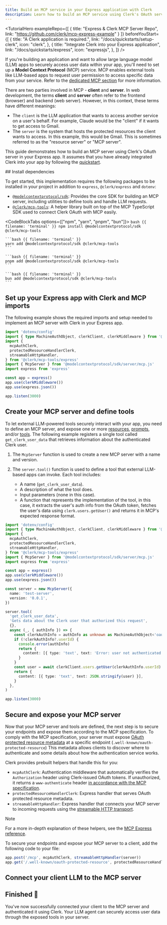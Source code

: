 ```yaml
---
title: Build an MCP service in your Express application with Clerk
description: Learn how to build an MCP service using Clerk's OAuth server in your Express application.
---
```


<TutorialHero
  exampleRepo={[
    {
      title: "Express & Clerk MCP Server Repo",
      link: "https://github.com/clerk/mcp-express-example"
    }
  ]}
  beforeYouStart={[
    {
      title: "A Clerk application is required.",
      link: "/docs/quickstarts/setup-clerk",
      icon: "clerk",
    },
    {
      title: "Integrate Clerk into your Express application",
      link: "/docs/quickstarts/express",
      icon: "expressjs",
    },
  ]}
/>

If you're building an application and want to allow large language model (LLM) apps to securely access user data within your app, you'll need to set up a **Model Context Protocol** (MCP) service. MCP enables external tools like LLM-based apps to request user permission to access specific data from your service. Refer to the [dedicated MCP section](/docs/oauth/how-clerk-implements-oauth#building-a-model-context-protocol-service) for more information.

There are two parties involved in MCP - **client** and **server**. In web development, the terms **client** and **server** often refer to the frontend (browser) and backend (web server). However, in this context, these terms have different meanings:

- The `client` is the LLM application that wants to access another service on a user's behalf. For example, Claude would be the "client" if it wants to get access to Gmail.
- The `server` is the system that hosts the protected resources the client wants to access. In this example, this would be Gmail. This is sometimes referred to as the "resource server" or "MCP server".

This guide demonstrates how to build an MCP server using Clerk's OAuth server in your Express app. It assumes that you have already integrated Clerk into your app by following the [quickstart](/docs/quickstarts/express).

<Steps>
  ## Install dependencies

  To get started, this implementation requires the following packages to be installed in your project in addition to `express`, `@clerk/express` and `dotenv`:

  - [`@modelcontextprotocol/sdk`](https://github.com/modelcontextprotocol/typescript-sdk): Provides the core SDK for building an MCP server, including utilities to define tools and handle LLM requests.
  - [`@clerk/mcp-tools`](https://github.com/clerk/mcp-tools): A helper library built on top of the MCP TypeScript SDK used to connect Clerk OAuth with MCP easily.

  <CodeBlockTabs options={["npm", "yarn", "pnpm", "bun"]}>
    ```bash {{ filename: 'terminal' }}
    npm install @modelcontextprotocol/sdk @clerk/mcp-tools
    ```

    ```bash {{ filename: 'terminal' }}
    yarn add @modelcontextprotocol/sdk @clerk/mcp-tools
    ```

    ```bash {{ filename: 'terminal' }}
    pnpm add @modelcontextprotocol/sdk @clerk/mcp-tools
    ```

    ```bash {{ filename: 'terminal' }}
    bun add @modelcontextprotocol/sdk @clerk/mcp-tools
    ```
  </CodeBlockTabs>

  ## Set up your Express app with Clerk and MCP imports

  The following example shows the required imports and setup needed to implement an MCP server with Clerk in your Express app.

  ```ts
  import 'dotenv/config'
  import { type MachineAuthObject, clerkClient, clerkMiddleware } from '@clerk/express'
  import {
    mcpAuthClerk,
    protectedResourceHandlerClerk,
    streamableHttpHandler,
  } from '@clerk/mcp-tools/express'
  import { McpServer } from '@modelcontextprotocol/sdk/server/mcp.js'
  import express from 'express'

  const app = express()
  app.use(clerkMiddleware())
  app.use(express.json())

  app.listen(3000)
  ```

  ## Create your MCP server and define tools

  To let external LLM-powered tools securely interact with your app, you need to define an MCP server, and expose one or more [resources](https://modelcontextprotocol.io/docs/concepts/resources), [prompts](https://modelcontextprotocol.io/docs/concepts/prompts), and/or [tools](https://modelcontextprotocol.io/docs/concepts/tools). The following example registers a single tool called `get_clerk_user_data` that retrieves information about the authenticated Clerk user.

  1. The `McpServer` function is used to create a new MCP server with a name and version.
  1. The `server.tool()` function is used to define a tool that external LLM-based apps can invoke. Each tool includes:

     - A name (`get_clerk_user_data`).
     - A description of what the tool does.
     - Input parameters (none in this case).
     - A function that represents the implementation of the tool, in this case, it extracts the user's auth info from the OAuth token, fetches the user's data using `clerk.users.getUser()` and returns it in MCP's expected response format.

  ```ts {{ mark: [[15, 37]], collapsible: true }}
  import 'dotenv/config'
  import { type MachineAuthObject, clerkClient, clerkMiddleware } from '@clerk/express'
  import {
    mcpAuthClerk,
    protectedResourceHandlerClerk,
    streamableHttpHandler,
  } from '@clerk/mcp-tools/express'
  import { McpServer } from '@modelcontextprotocol/sdk/server/mcp.js'
  import express from 'express'

  const app = express()
  app.use(clerkMiddleware())
  app.use(express.json())

  const server = new McpServer({
    name: 'test-server',
    version: '0.0.1',
  })

  server.tool(
    'get_clerk_user_data',
    'Gets data about the Clerk user that authorized this request',
    {},
    async (_, { authInfo }) => {
      const clerkAuthInfo = authInfo as unknown as MachineAuthObject<'oauth_token'>
      if (!clerkAuthInfo?.userId) {
        console.error(authInfo)
        return {
          content: [{ type: 'text', text: 'Error: user not authenticated' }],
        }
      }
      const user = await clerkClient.users.getUser(clerkAuthInfo.userId)
      return {
        content: [{ type: 'text', text: JSON.stringify(user) }],
      }
    },
  )

  app.listen(3000)
  ```

  ## Secure and expose your MCP server

  Now that your MCP server and tools are defined, the next step is to secure your endpoints and expose them according to the MCP specification. To comply with the MCP specification, your server must expose [OAuth protected resource metadata](https://datatracker.ietf.org/doc/html/rfc9728#section-4.1) at a specific endpoint (`.well-known/oauth-protected-resource`) This metadata allows clients to discover where to authenticate and some details about how the authentication service works.

  Clerk provides prebuilt helpers that handle this for you:

  - `mcpAuthClerk`: Authentication middleware that automatically verifies the `Authorization` header using Clerk-issued OAuth tokens. If unauthorized, it returns a `www-authenticate` header [in accordance with the MCP specification](https://modelcontextprotocol.io/specification/2025-06-18/basic/authorization#authorization-server-location).
  - `protectedResourceHandlerClerk`: Express handler that serves OAuth protected resource metadata.
  - `streamableHttpHandler`: Express handler that connects your MCP server to incoming requests using the [streamable HTTP transport](https://modelcontextprotocol.io/docs/concepts/transports#streamable-http).

  > [!NOTE]
  > For a more in-depth explanation of these helpers, see the [MCP Express reference](https://github.com/clerk/mcp-tools/tree/main/express).

  To secure your endpoints and expose your MCP server to a client, add the following code to your file:

  ```ts
  app.post('/mcp', mcpAuthClerk, streamableHttpHandler(server))
  app.get('/.well-known/oauth-protected-resource', protectedResourceHandlerClerk)
  ```

  ## Connect your client LLM to the MCP server

  <Include src="_partials/connecting-client-mcp-server" />

  ## Finished 🎉

  You've now successfully connected your client to the MCP server and authenticated it using Clerk. Your LLM agent can securely access user data through the exposed tools in your server.
</Steps>
